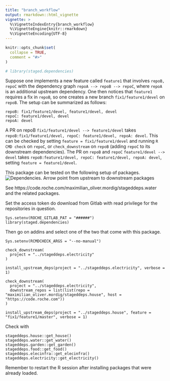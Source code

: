 ```yaml
---
title: "branch_workflow"
output: rmarkdown::html_vignette
vignette: >
  %\VignetteIndexEntry{branch_workflow}
  %\VignetteEngine{knitr::rmarkdown}
  %\VignetteEncoding{UTF-8}
---
```


```r
knitr::opts_chunk$set(
  collapse = TRUE,
  comment = "#>"
)
```

```r
# library(staged.dependencies)
```

Suppose one implements a new feature called `feature1` that involves `repoB, repoC` with the dependency graph `repoA --> repoB --> repoC`, where `repoA` is an additional upstream dependency. One then notices that `feature1` requires a fix in `repoB`, so one creates a new branch `fix1/feature1/devel` on `repoB`. The setup can be summarized as follows:
```
repoB: fix1/feature1/devel, feature1/devel, devel
repoC: feature1/devel, devel
repoA: devel
```
A PR on repoB `fix1/feature1/devel --> feature1/devel` takes `repoB:fix1/feature1/devel, repoC: feature1/devel, repoA: devel`. This can be checked by setting `feature = fix1/feature1/devel` and running `R CMD check` on `repoC`, or `check_downstream` on `repoB` (adding `repoC` to its downstream dependencies).
The PR on `repoB` and  `repoC` `feature1/devel --> devel` takes `repoB:feature1/devel, repoC: feature1/devel, repoA: devel`, setting `feature = feature1/devel`.





This package can be tested on the following setup of packages.
![Dependencies. Arrow point from upstream to downstream packages](StagedDepsExample.png)

See https://code.roche.com/maximilian_oliver.mordig/stageddeps.water and the related packages.

Set the access token do download from Gitlab with read privilege for the repositories in question.
```
Sys.setenv(ROCHE_GITLAB_PAT = "######")
library(staged.dependencies)
```
Then go on addins and select one of the two that come with this package.

```
Sys.setenv(RCMDCHECK_ARGS = "--no-manual")

check_downstream(
  project = "../stageddeps.electricity"
)

install_upstream_deps(project = "../stageddeps.electricity", verbose = 1)

check_downstream(
  project = "../stageddeps.electricity", 
  downstream_repos = list(list(repo = "maximilian_oliver.mordig/stageddeps.house", host = "https://code.roche.com"))
)

install_upstream_deps(project = "../stageddeps.house", feature = "fix1/feature1/master", verbose = 1)
```

Check with
```
stageddeps.house::get_house()
stageddeps.water::get_water()
stageddeps.garden::get_garden()
stageddeps.food::get_food()
stageddeps.elecinfra::get_elecinfra()
stageddeps.electricity::get_electricity()
```

Remember to restart the R session after installing packages that were already loaded.
